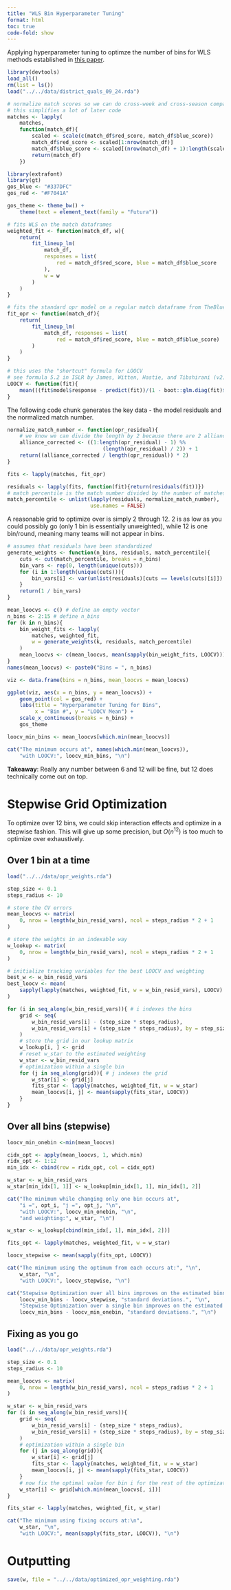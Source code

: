 ```yaml
---
title: "WLS Bin Hyperparameter Tuning"
format: html
toc: true
code-fold: show
---
```


Applying hyperparameter tuning to optimze the number of bins for WLS methods established in [this paper](https://www.overleaf.com/read/dkmzrpspkhzb#0bd526).

```r
library(devtools)
load_all()
rm(list = ls())
load("../../data/district_quals_09_24.rda")

# normalize match scores so we can do cross-week and cross-season comparisons
# this simplifies a lot of later code
matches <- lapply(
    matches, 
    function(match_df){
        scaled <- scale(c(match_df$red_score, match_df$blue_score))
        match_df$red_score <- scaled[1:nrow(match_df)]
        match_df$blue_score <- scaled[(nrow(match_df) + 1):length(scaled)]
        return(match_df)
    })

library(extrafont)
library(gt)
gos_blue <- "#337DFC"
gos_red <- "#F7041A"

gos_theme <- theme_bw() + 
    theme(text = element_text(family = "Futura"))

# fits WLS on the match dataframes
weighted_fit <- function(match_df, w){
    return(
        fit_lineup_lm(
            match_df, 
            responses = list(
                red = match_df$red_score, blue = match_df$blue_score
            ), 
            w = w
        )
    )
}

# fits the standard opr model on a regular match dataframe from TheBlueAlliance
fit_opr <- function(match_df){
    return(
        fit_lineup_lm(
            match_df, responses = list(
                red = match_df$red_score, blue = match_df$blue_score)
        )
    )
}

# this uses the "shortcut" formula for LOOCV
# see formula 5.2 in ISLR by James, Witten, Hastie, and Tibshirani (v2), pg 202
LOOCV <- function(fit){
    mean(((fit$model$response - predict(fit))/(1 - boot::glm.diag(fit)$h))^2)
}
```

The following code chunk generates the key data - the model residuals and the normalized match number.

```r
normalize_match_number <- function(opr_residual){
    # we know we can divide the length by 2 because there are 2 alliances/match
    alliance_corrected <- ((1:length(opr_residual) - 1) %% 
                               (length(opr_residual) / 2)) + 1
    return((alliance_corrected / length(opr_residual)) * 2)
}

fits <- lapply(matches, fit_opr)

residuals <- lapply(fits, function(fit){return(residuals(fit))})
# match percentile is the match number divided by the number of matches
match_percentile <- unlist(lapply(residuals, normalize_match_number), 
                           use.names = FALSE)
```

A reasonable grid to optimize over is simply 2 through 12. 2 is as low as you could possibly go (only 1 bin is essentially unweighted), while 12 is one bin/round, meaning many teams will not appear in bins.

```r
# assumes that residuals have been standardized
generate_weights <- function(n_bins, residuals, match_percentile){
    cuts <- cut(match_percentile, breaks = n_bins)
    bin_vars <- rep(0, length(unique(cuts)))
    for (i in 1:length(unique(cuts))){
        bin_vars[i] <- var(unlist(residuals)[cuts == levels(cuts)[i]])
    }
    return(1 / bin_vars)
}

mean_loocvs <- c() # define an empty vector
n_bins <- 2:15 # define n_bins
for (k in n_bins){
    bin_weight_fits <- lapply(
        matches, weighted_fit, 
        w = generate_weights(k, residuals, match_percentile)
    )
    mean_loocvs <- c(mean_loocvs, mean(sapply(bin_weight_fits, LOOCV)))
}
names(mean_loocvs) <- paste0("Bins = ", n_bins)

viz <- data.frame(bins = n_bins, mean_loocvs = mean_loocvs)

ggplot(viz, aes(x = n_bins, y = mean_loocvs)) + 
    geom_point(col = gos_red) + 
    labs(title = "Hyperparameter Tuning for Bins", 
         x = "Bin #", y = "LOOCV Mean") + 
    scale_x_continuous(breaks = n_bins) + 
    gos_theme

loocv_min_bins <- mean_loocvs[which.min(mean_loocvs)]

cat("The minimum occurs at", names(which.min(mean_loocvs)), 
    "with LOOCV:", loocv_min_bins, "\n")
```

**Takeaway**: Really any number between 6 and 12 will be fine, but 12 does technically come out on top.

# Stepwise Grid Optimization

To optimize over 12 bins, we could skip interaction effects and optimize in a stepwise fashion. This will give up some precision, but $O(n^{12})$ is too much to optimize over exhaustively. 

## Over 1 bin at a time

```r
load("../../data/opr_weights.rda")

step_size <- 0.1
steps_radius <- 10

# store the CV errors
mean_loocvs <- matrix(
    0, nrow = length(w_bin_resid_vars), ncol = steps_radius * 2 + 1
)

# store the weights in an indexable way
w_lookup <- matrix(
    0, nrow = length(w_bin_resid_vars), ncol = steps_radius * 2 + 1
)

# initialize tracking variables for the best LOOCV and weighting
best_w <- w_bin_resid_vars
best_loocv <- mean(
    sapply(lapply(matches, weighted_fit, w = w_bin_resid_vars), LOOCV)
)

for (i in seq_along(w_bin_resid_vars)){ # i indexes the bins
    grid <- seq(
        w_bin_resid_vars[i] - (step_size * steps_radius), 
        w_bin_resid_vars[i] + (step_size * steps_radius), by = step_size
    )
    # store the grid in our lookup matrix
    w_lookup[i, ] <- grid
    # reset w_star to the estimated weighting
    w_star <- w_bin_resid_vars
    # optimization within a single bin
    for (j in seq_along(grid)){ # j indexes the grid
        w_star[i] <- grid[j]
        fits_star <- lapply(matches, weighted_fit, w = w_star)
        mean_loocvs[i, j] <- mean(sapply(fits_star, LOOCV))
    }
}
```

## Over all bins (stepwise)

```r
loocv_min_onebin <-min(mean_loocvs)

cidx_opt <- apply(mean_loocvs, 1, which.min)
ridx_opt <- 1:12
min_idx <- cbind(row = ridx_opt, col = cidx_opt)

w_star <- w_bin_resid_vars
w_star[min_idx[1, 1]] <- w_lookup[min_idx[1, 1], min_idx[1, 2]]

cat("The minimum while changing only one bin occurs at",
    "i =", opt_i, "j =", opt_j, "\n",
    "with LOOCV:", loocv_min_onebin, "\n", 
    "and weighting:", w_star, "\n")

w_star <- w_lookup[cbind(min_idx[, 1], min_idx[, 2])]

fits_opt <- lapply(matches, weighted_fit, w = w_star)

loocv_stepwise <- mean(sapply(fits_opt, LOOCV))

cat("The minimum using the optimum from each occurs at:", "\n", 
    w_star, "\n", 
    "with LOOCV:", loocv_stepwise, "\n")

cat("Stepwise Optimization over all bins improves on the estimated binning by:", 
    loocv_min_bins - loocv_stepwise, "standard deviations.", "\n", 
    "Stepwise Optimization over a single bin improves on the estimated binning by:", 
    loocv_min_bins - loocv_min_onebin, "standard deviations.", "\n")
```

## Fixing as you go

```r
load("../../data/opr_weights.rda")

step_size <- 0.1
steps_radius <- 10

mean_loocvs <- matrix(
    0, nrow = length(w_bin_resid_vars), ncol = steps_radius * 2 + 1
)

w_star <- w_bin_resid_vars
for (i in seq_along(w_bin_resid_vars)){
    grid <- seq(
        w_bin_resid_vars[i] - (step_size * steps_radius), 
        w_bin_resid_vars[i] + (step_size * steps_radius), by = step_size
    )
    # optimization within a single bin
    for (j in seq_along(grid)){
        w_star[i] <- grid[j]
        fits_star <- lapply(matches, weighted_fit, w = w_star)
        mean_loocvs[i, j] <- mean(sapply(fits_star, LOOCV))
    }
    # now fix the optimal value for bin i for the rest of the optimization
    w_star[i] <- grid[which.min(mean_loocvs[, i])]
}

fits_star <- lapply(matches, weighted_fit, w_star)

cat("The minimum using fixing occurs at:\n", 
    w_star, "\n",
    "with LOOCV:", mean(sapply(fits_star, LOOCV)), "\n")
```

# Outputting

```r
save(w, file = "../../data/optimized_opr_weighting.rda")
```

